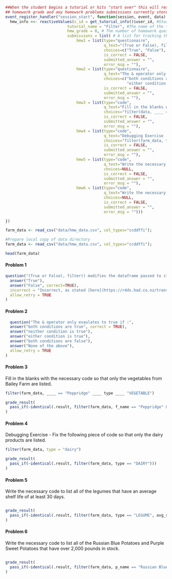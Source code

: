 <!--{{dataset:FarmInventory}}-->

```r
##When the student begins a tutorial or hits "start over" this will reset their homework information. This will clear their
## homework grade and any homework problems submissions currently stored.
event_register_handler("session_start", function(session, event, data) {
  hmw_info <<- reactiveValues(s_id = get_tutorial_info()$user_id, #Student's id. Uses their currently running account's username, which if its the campus RStudio Online server will be their student username
                           tutorial_name = "Filter", #The name of the tutorial
                           hmw_grade = 0, # The number of homework questions they have answer correctly 
                           submissions = list( # A list for tracking the information on all of the student's homework problem submissions
                               hmw1 = list(type="questionaire", 
                                           q_text="(True or False), filter() modifies the dataframe passed to it.",
                                           choices=c("True", "False"), 
                                           is_correct = FALSE, 
                                           submitted_answer = "",
                                           error_msg = ""),
                               hmw2 = list(type="questionaire", 
                                           q_text="The & operator only evaulates to true if :",
                                           choices=c("both conditions are true", "neither condition is true", 
                                                     "either condition is true", "both conditions are false", "None of the above"), 
                                           is_correct = FALSE, 
                                           submitted_answer = "",
                                           error_msg = ""),
                               hmw3 = list(type="code", 
                                           q_text="Fill in the blanks with the necessary code so that only the vegetables from Bailey Farm are listed. ", 
                                           choices="filter(data, ____ == \"Peppridge\" ____ type ____ \"VEGETABLE\")",
                                           is_correct = FALSE, 
                                           submitted_answer = "",
                                           error_msg = ""),
                               hmw4 = list(type="code", 
                                           q_text="Debugging Exercise - Fix the following piece of code so that only the dairy products are listed.", 
                                           choices="filter(farm_data, type = \"dairy\")", 
                                           is_correct = FALSE, 
                                           submitted_answer = "",
                                           error_msg = ""),
                               hmw5 = list(type="code", 
                                           q_text="Write the necessary code to list all of the legumes that have an average shelf life of at least 30 days.", 
                                           choices=NULL, 
                                           is_correct = FALSE, 
                                           submitted_answer = "",
                                           error_msg = ""),
                               hmw6 = list(type="code", 
                                           q_text="Write the necessary code to list all of the Russian Blue Potatoes and Purple Sweet Potatoes that have over 2,000 pounds in stock.", 
                                           choices=NULL, 
                                           is_correct = FALSE, 
                                           submitted_answer = "",
                                           error_msg = "")))

})


```

```r
farm_data <- read_csv("data/hmw_data.csv", col_types="ccddffi");
```

```r
#Prepare local copy of data directory
farm_data <- read_csv("data/hmw_data.csv", col_types="ccddffi");
```

```r
head(farm_data)
```

#### Problem 1 

```r

question("(True or False), filter() modifies the dataframe passed to it.",
  answer("True"),
  answer("False", correct=TRUE),
  incorrect = "Incorrect, as stated [here](https://r4ds.had.co.nz/transform.html?q=filter#filter-rows-with-filter), filter() does not modify the data passed to it. filter() instead creates and returns a new dataframe.",
  allow_retry = TRUE
)
```

#### Problem 2 
```r
  question("The & operator only evaulates to true if :",
  answer("both conditions are true", correct = TRUE),
  answer("neither condition is true"),
  answer("either condition is true"),
  answer("both conditions are false"),
  answer("None of the above"),
  allow_retry = TRUE
)
```

#### Problem 3 
Fill in the blanks with the necessary code so that only the vegetables from Bailey Farm are listed.

```r
filter(farm_data, ____ == "Peppridge" ____ type ____ "VEGETABLE")
```

```r
grade_result(
  pass_if(~identical(.result, filter(farm_data, f_name == "Peppridge" & type == "VEGETABLE")))
)
```

#### Problem 4 
Debugging Exercise - Fix the following piece of code so that only the dairy products are listed.
```r
filter(farm_data, type = "dairy")
```

```r
grade_result(
  pass_if(~identical(.result, filter(farm_data, type == "DAIRY")))
)
```

#### Problem 5
Write the necessary code to list all of the legumes that have an average shelf life of at least 30 days.
```r

```  

```r
grade_result(
  pass_if(~identical(.result, filter(farm_data, type == "LEGUME", avg_sl >= 30)))
)
```

#### Problem 6
Write the necessary code to list all of the Russian Blue Potatoes and Purple Sweet Potatoes that have over 2,000 pounds in stock.
```r

```

```r
grade_result(
  pass_if(~identical(.result, filter(farm_data, p_name == "Russian Blue Potato" | p_name == "Purple Sweet Potato",  q_in_lbs > 2000)))
)
```

